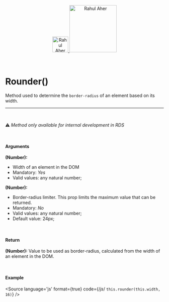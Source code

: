
<Meta title="Utils/Methods/Rounder()"/>

<div align="center" style={{display: 'flex'}}>
    <a href="https://rahulaher.netlify.app">
        <img src="https://rahulaher.netlify.app/img/logo/glyph-black-colored.svg" alt="Rahul Aher logo" width="50" />
        <img src="https://rahulaher.netlify.app/img/logo/word-black-colored.svg" alt="Rahul Aher" width="150" />
    </a>
    </a>
    </a>
</div>

<br />
<br />

# Rounder()

Method used to determine the `border-radius` of an element based on its width.

<hr />
<br />

⚠️ *Method only available for internal development in RDS*

<br />

#### Arguments

**(Number):**
- Width of an element in the DOM
- Mandatory: *Yes*
- Valid values: any natural number;

**(Number):**
- Border-radius limiter. This prop limits the maximum value that can be returned.
- Mandatory: *No*
- Valid values: any natural number;
- Default value: 24px;

<br />

#### Return

**(Number):** Value to be used as border-radius, calculated from the width of an element in the DOM.

<br />

#### Example

<Story name="Rounder">
</Story>

<Source
  language='js'
  format={true}
  code={/*js*/ `
  this.rounder(this.width, 16)
`}
/>

